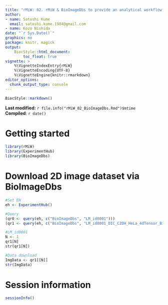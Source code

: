 ```yaml
---
title: "rMiW: 02. rMiW & BioImageDbs to provide an analytical workflow for microscopy-based images and deep learning"
author: 
- name: Satoshi Kume
  email: satoshi.kume.1984@gmail.com
- name: Kozo Nishida
date: "`r Sys.Date()`"
graphics: no
package: knitr, magick
output:
    BiocStyle::html_document:
        toc_float: true
vignette: >
    %\VignetteIndexEntry{rMiW}
    %\VignetteEncoding{UTF-8}
    %\VignetteEngine{knitr::rmarkdown}
editor_options: 
  chunk_output_type: console
---
```


```r
BiocStyle::markdown()
```

**Last modified:** `r file.info("rMiW_02_BioImageDbs.Rmd")$mtime`<br />
**Compiled**: `r date()`

# Getting started

```r
library(rMiW)
library(ExperimentHub)
library(BioImageDbs)
```

# Download 2D image dataset via BioImageDbs

```r
#Set EH
eh <- ExperimentHub()

#Query
(qr0 <- query(eh, c("BioImageDbs", "LM_id0001")))
(qr1 <- query(eh, c("BioImageDbs", "LM_id0001_DIC_C2DH_HeLa_4dTensor_Binary")))

#LM_id0001
N <- 1
qr1[N]
str(qr1[N])

#Data download
ImgData <- qr1[[N]]
str(ImgData)

```




# Session information {.unnumbered}

```r
sessionInfo()
```
